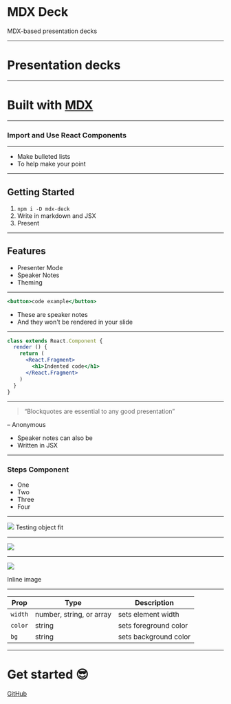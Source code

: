 

<Head>
  <title>MDX Deck</title>
  <meta name='twitter:card' content='summary_large_image' />
  <meta name='twitter:site' content='@jxnblk' />
  <meta name='twitter:title' content='mdx-deck' />
  <meta name='twitter:description' content='MDX-based presentation decks' />
  <meta name='twitter:image' content='https://jxnblk.com/mdx-deck/card.png' />
</Head>

# MDX Deck

MDX-based presentation decks

---

# Presentation decks

---

# Built with [MDX][]
[MDX]: https://github.com/mdx-js/mdx

---

### Import and Use React Components

<Counter />

---

- Make bulleted lists
- To help make your point

---

## Getting Started

1. `npm i -D mdx-deck`
2. Write in markdown and JSX
3. Present

---

## Features

- Presenter Mode
- Speaker Notes
- Theming

---

```jsx
<button>code example</button>
```

<Notes>

- These are speaker notes
- And they won't be rendered in your slide

</Notes>

---

```jsx
class extends React.Component {
  render () {
    return (
      <React.Fragment>
        <h1>Indented code</h1>
      </React.Fragment>
    )
  }
}
```

---

> “Blockquotes are essential to any good presentation”

– Anonymous

<Notes>
  <ul>
    <li>Speaker notes can also be</li>
    <li>Written in JSX</li>
  </ul>
</Notes>

---

### Steps Component

<Steps>

- One
- Two
- Three
- Four

</Steps>

---

<img src='https://source.unsplash.com/random/768x2048?new_york' />

<Notes>
Testing object fit
</Notes>

---

<img src='https://images.unsplash.com/photo-1462331940025-496dfbfc7564?new_york&w=2048&q=20' />

---

![](https://images.unsplash.com/photo-1462331940025-496dfbfc7564?new_york&w=2048&h=1024&q=20&fit=crop)

Inline image

---

Prop | Type | Description
---|---|---
`width` | number, string, or array | sets element width
`color` | string | sets foreground color
`bg` | string | sets background color

---

<Invert>

# Get started :sunglasses:

[GitHub](https://github.com/jxnblk/mdx-deck)

</Invert>

